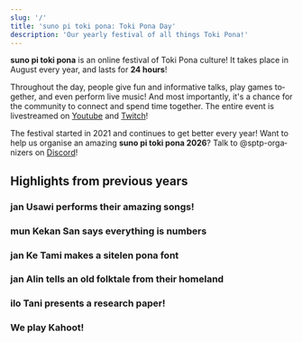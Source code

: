 ```yaml
---
slug: '/'
title: 'suno pi toki pona: Toki Pona Day'
description: 'Our yearly festival of all things Toki Pona!'
---
```



<YearNav lang="en"/>

**suno pi toki pona** is an online festival of Toki Pona culture! It takes place in August every year, and lasts for **24 hours**!

Throughout the day, people give fun and informative talks, play games together, and even perform live music! And most importantly, it's a chance for the community to connect and spend time together. The entire event is livestreamed on [Youtube](https://www.youtube.com/@maponapitokipona) and [Twitch](https://www.twitch.tv/maponapitokipona)!

The festival started in 2021 and continues to get better every year! Want to help us organise an amazing **suno pi toki pona 2026**? Talk to @sptp-organizers on [Discord](https://discord.gg/Byqn5z9)!

## Highlights from previous years

### jan Usawi performs their amazing songs!

<Embed id="IKQYy4o1wVc?start=111" />

### mun Kekan San says everything is numbers

<Embed id="_awfcwuJhpk" />

### jan Ke Tami makes a sitelen pona font

<Embed id="t87nI2yIfVo" />

### jan Alin tells an old folktale from their homeland

<Embed id="nGx1W8ThsqI" />

### ilo Tani presents a research paper!

<Embed id="axrqgpZ9MEQ" />

### We play Kahoot!

<Embed id="K_d64dYpsYE?start=265" />

<YearNav lang="en"/>

